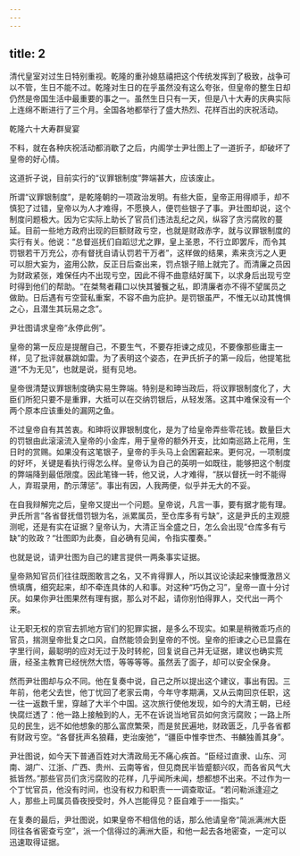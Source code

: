 ```yaml
---
---
---
```

title: 2
---



清代皇室对过生日特别重视。乾隆的重孙媳慈禧把这个传统发挥到了极致，战争可以不管，生日不能不过。乾隆对生日的在乎虽然没有这么夸张，但皇帝的整生日却仍然是帝国生活中最重要的事之一。虽然生日只有一天，但是八十大寿的庆典实际上连绵不断进行了三个月。全国各地都举行了盛大热烈、花样百出的庆祝活动。



乾隆六十大寿群叟宴

不料，就在各种庆祝活动都消歇了之后，内阁学士尹壮图上了一道折子，却破坏了皇帝的好心情。

这道折子说，目前实行的“议罪银制度”弊端甚大，应该废止。

所谓“议罪银制度”，是乾隆朝的一项政治发明。有些大臣，皇帝正用得顺手，却不慎犯了过错，皇帝以为人才难得，不愿换人，便罚些银子了事。尹壮图却说，这个制度问题极大。因为它实际上助长了官员们违法乱纪之风，纵容了贪污腐败的蔓延。目前一些地方政府出现的巨额财政亏空，也就是财政赤字，就与议罪银制度的实行有关。他说：“总督巡抚们自蹈愆尤之罪，皇上圣恩，不行立即罢斥，而令其罚银若干万充公，亦有督抚自请认罚若干万者”，这样做的结果，素来贪污之人更可以胆大妄为，盗用公款，反正日后查出来，罚点银子赔上就完了。而清廉之员因为财政紧张，难保任内不出现亏空，因此不得不曲意结好属下，以求身后出现亏空时得到他们的帮助。“在桀骜者藉口以快其饕餮之私，即清廉者亦不得不望属员之做助。日后遇有亏空营私重案，不容不曲为庇护。是罚银虽严，不惟无以动其愧惧之心，且潜生其玩易之念”。

尹壮图请求皇帝“永停此例”。

皇帝的第一反应是提醒自己，不要生气，不要存拒谏之成见，不要像那些庸主一样，见了批评就暴跳如雷。为了表明这个姿态，在尹氏折子的第一段后，他提笔批道“不为无见”，也就是说，挺有见地。

皇帝很清楚议罪银制度确实易生弊端。特别是和珅当政后，将议罪银制度化了，大臣们所犯只要不是重罪，大抵可以在交纳罚银后，从轻发落。这其中难保没有一个两个原本应该重处的漏网之鱼。

不过皇帝自有其苦衷。和珅将议罪银制度化，是为了给皇帝弄些零花钱。数量巨大的罚银由此滚滚流入皇帝的小金库，用于皇帝的额外开支，比如南巡路上花用，生日时的赏赐。如果没有这笔银子，皇帝的手头马上会困窘起来。更何况，一项制度的好坏，关键是看执行得怎么样。皇帝认为自己的英明一如既往，能够把这个制度的弊端降到最低限度。因此笔锋一转，他又说，人才难得，“朕以督抚一时不能得人，弃瑕录用，酌示薄惩”。事出有因，人我两便，似乎并无大的不妥。

在自我辩解完之后，皇帝又提出一个问题。皇帝说，凡言一事，要有据才能有理。尹氏所言“各省督抚借罚银为名，派累属员，至仓库多有亏缺”，这是尹氏的主观臆测呢，还是有实在证据？皇帝认为，大清正当全盛之日，怎么会出现“仓库多有亏缺”的败政？“壮图即为此奏，自必确有见闻，令指实覆奏。”

也就是说，请尹壮图为自己的建言提供一两条事实证据。

皇帝熟知官员们往往既图敢言之名，又不肯得罪人，所以其议论读起来慷慨激昂义愤填膺，细究起来，却不牵连具体的人和事。对这种“巧伪之习”，皇帝一直十分讨厌。如果你尹壮图果然有理有据，那么对不起，请你别怕得罪人，交代出一两个来。

让无职无权的京官去抓地方官们的犯罪实据，是多么不现实。如果是稍微乖巧点的官员，揣测皇帝批复之口风，自然能领会到皇帝的不悦。皇帝的拒谏之心已显露在字里行间，最聪明的应对无过于及时转舵，回复说自己并无证据，建议也确实荒唐，经圣主教育已经恍然大悟，等等等等。虽然丢了面子，却可以安全保身。

然而尹壮图却与众不同。他在复奏中说，自己之所以提出这个建议，事出有因。三年前，他老父去世，他丁忧回了老家云南，今年守孝期满，又从云南回京任职，这一往一返数千里，穿越了大半个中国。这次旅行使他发现，如今的大清王朝，已经快腐烂透了：他一路上接触到的人，无不在诉说当地官员如何贪污腐败；一路上所见的民生，远不如他想象的那么富庶繁荣，而是贫民遍地，财政匮乏，几乎各省都有财政亏空。“各督抚声名狼藉，吏治废弛”，“疆臣中惟李世杰、书麟独善其身”。

尹壮图说，如今天下普通百姓对大清政局无不痛心疾首。“臣经过直隶、山东、河南、湖广、江浙、广西、贵州、云南等省，但见商民半皆蹙额兴叹，而各省风气大抵皆然。”那些官员们贪污腐败的花样，几乎闻所未闻，想都想不出来。不过作为一个丁忧官员，他没有时间，也没有权力和职责一一调查取证。“若问勒派逢迎之人，那些上司属员昏夜授受时，外人岂能得见？臣自难于一一指实。”

在复奏的最后，尹壮图说，如果皇帝不相信他的话，那么他请皇帝“简派满洲大臣同往各省密查亏空”，派一个信得过的满洲大臣，和他一起去各地密查，一定可以迅速取得证据。